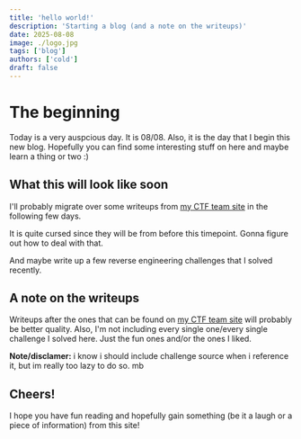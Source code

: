 ```yaml
---
title: 'hello world!'
description: 'Starting a blog (and a note on the writeups)'
date: 2025-08-08
image: ./logo.jpg
tags: ['blog']
authors: ['cold']
draft: false
---
```


# The beginning

Today is a very auspcious day. It is 08/08. Also, it is the day that I begin this new blog. Hopefully you can find some interesting stuff on here and maybe learn a thing or two :)

## What this will look like soon

I'll probably migrate over some writeups from [my CTF team site](https://bingchillingacademies.vercel.app) in the following few days.

It is quite cursed since they will be from before this timepoint. Gonna figure out how to deal with that.

And maybe write up a few reverse engineering challenges that I solved recently.

## A note on the writeups

Writeups after the ones that can be found on  [my CTF team site](https://bingchillingacademies.vercel.app) will probably be better quality. Also, I'm not including every single one/every single challenge I solved here. Just the fun ones and/or the ones I liked.

**Note/disclamer:** i know i should include challenge source when i reference it, but im really too lazy to do so. mb

## Cheers!

I hope you have fun reading and hopefully gain something (be it a laugh or a piece of information) from this site!
